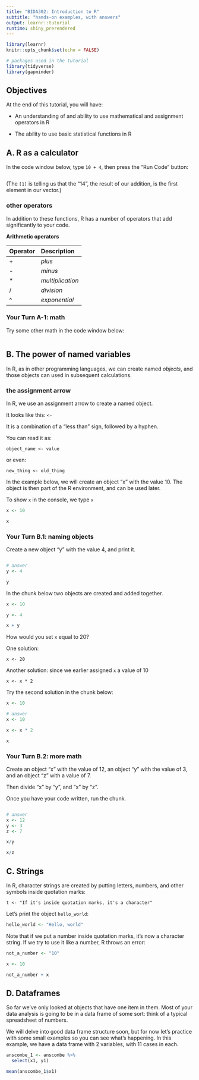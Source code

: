```yaml
---
title: "BIDA302: Introduction to R"
subtitle: "hands-on examples, with answers"
output: learnr::tutorial
runtime: shiny_prerendered
---
```




<!-- 
This file by Martin Monkman is licensed under a Creative Commons Attribution 4.0 International License

The tables of functions and operators are from Gina Reynolds, [Tidyverse in Action](https://github.com/EvaMaeRey/tidyverse_in_action)
-->


```r
library(learnr)
knitr::opts_chunk$set(echo = FALSE)

# packages used in the tutorial
library(tidyverse)
library(gapminder)

```

## Objectives

At the end of this tutorial, you will have:

* An understanding of and ability to use mathematical and assignment operators in R

* The ability to use basic statistical functions in R


## A. R as a calculator

In the code window below, type `10 + 4`, then press the "Run Code" button:

```r



```

(The `[1]` is telling us that the "14", the result of our addition, is the first element in our vector.)



### other operators

In addition to these functions, R has a number of operators that add significantly to your code.

**Arithmetic operators**

| Operator | Description |
| :--- | :--- |
| + | *plus* |
| - | *minus* |
| \* | *multiplication*  |
| / | *division* |
| ^ | *exponential* |

<P>


### Your Turn A-1: math

Try some other math in the code window below:

```r



```



## B. The power of named variables 

In R, as in other programming languages, we can create named _objects_, and those objects can used in subsequent calculations. 


### the assignment arrow

In R, we use an assignment arrow to create a named object.

It looks like this:  `<-` 

It is a combination of a "less than" sign, followed by a hyphen. 


You can read it as:

`object_name <- value`

or even:

`new_thing <- old_thing`


In the example below, we will create an object "x" with the value 10. The object is then part of the R environment, and can be used later. 


To show `x` in the console, we type `x`

```r

x <- 10

x

```




### Your Turn B.1: naming objects

Create a new object "y" with the value 4, and print it.

```r


```


```r
# answer
y <- 4

y

```


In the chunk below two objects are created and added together.


```r

x <- 10

y <- 4

x + y

```



How would you set `x` equal to 20?

One solution:

`x <- 20`


Another solution: since we earlier assigned `x` a value of 10

`x <- x * 2`


Try the second solution in the chunk below:

```r

x <- 10


```


```r
# answer
x <- 10

x <- x * 2

x

```




### Your Turn B.2: more math


Create an object "x" with the value of 12, an object "y" with the value of 3, and an object "z" with a value of 7.  

Then divide "x" by "y", and "x" by "z".

Once you have your code written, run the chunk.

```r


```


```r
# answer
x <- 12
y <- 3
z <- 7

x/y

x/z

```



## C. Strings

In R, character strings are created by putting letters, numbers, and other symbols inside quotation marks:

`t <- "If it's inside quotation marks, it's a character"`


Let's print the object `hello_world`:

```r

hello_world <- "Hello, world"


```

Note that if we put a number inside quotation marks, it's now a character string. If we try to use it like a number, R throws an error:

```r

not_a_number <- "10"

x <- 10

not_a_number + x 

```




## D. Dataframes

So far we've only looked at objects that have one item in them. Most of your data analysis is going to be in a data frame of some sort: think of a typical spreadsheet of numbers.

We will delve into good data frame structure soon, but for now let's practice with some small examples so you can see what's happening. In this example, we have a data frame with 2 variables, with 11 cases in each.



```r

anscombe_1 <- anscombe %>% 
  select(x1, y1)

```

```r

mean(anscombe_1$x1)


```

